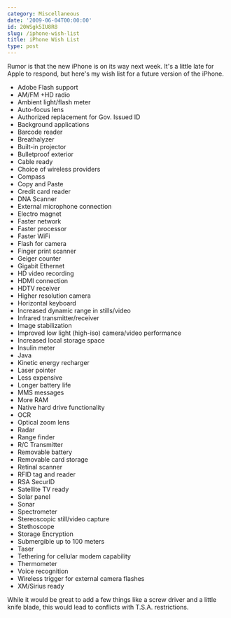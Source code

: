 ```yaml
---
category: Miscellaneous
date: '2009-06-04T00:00:00'
id: 20WSgk5IU8R8
slug: /iphone-wish-list
title: iPhone Wish List
type: post
---
```


Rumor is that the new iPhone is on its way next week. It's a little
late for Apple to respond, but here's my wish list for a future
version of the iPhone.

-   Adobe Flash support
-   AM/FM +HD radio
-   Ambient light/flash meter
-   Auto-focus lens
-   Authorized replacement for Gov. Issued ID
-   Background applications
-   Barcode reader
-   Breathalyzer
-   Built-in projector
-   Bulletproof exterior
-   Cable ready
-   Choice of wireless providers
-   Compass
-   Copy and Paste
-   Credit card reader
-   DNA Scanner
-   External microphone connection
-   Electro magnet
-   Faster network
-   Faster processor
-   Faster WiFi
-   Flash for camera
-   Finger print scanner
-   Geiger counter
-   Gigabit Ethernet
-   HD video recording
-   HDMI connection
-   HDTV receiver
-   Higher resolution camera
-   Horizontal keyboard
-   Increased dynamic range in stills/video
-   Infrared transmitter/receiver
-   Image stabilization
-   Improved low light (high-iso) camera/video performance
-   Increased local storage space
-   Insulin meter
-   Java
-   Kinetic energy recharger
-   Laser pointer
-   Less expensive
-   Longer battery life
-   MMS messages
-   More RAM
-   Native hard drive functionality
-   OCR
-   Optical zoom lens
-   Radar
-   Range finder
-   R/C Transmitter
-   Removable battery
-   Removable card storage
-   Retinal scanner
-   RFID tag and reader
-   RSA SecurID
-   Satellite TV ready
-   Solar panel
-   Sonar
-   Spectrometer
-   Stereoscopic still/video capture
-   Stethoscope
-   Storage Encryption
-   Submergible up to 100 meters
-   Taser
-   Tethering for cellular modem capability
-   Thermometer
-   Voice recognition
-   Wireless trigger for external camera flashes
-   XM/Sirius ready

While it would be great to add a few things like a screw driver and
a little knife blade, this would lead to conflicts with T.S.A.
restrictions.